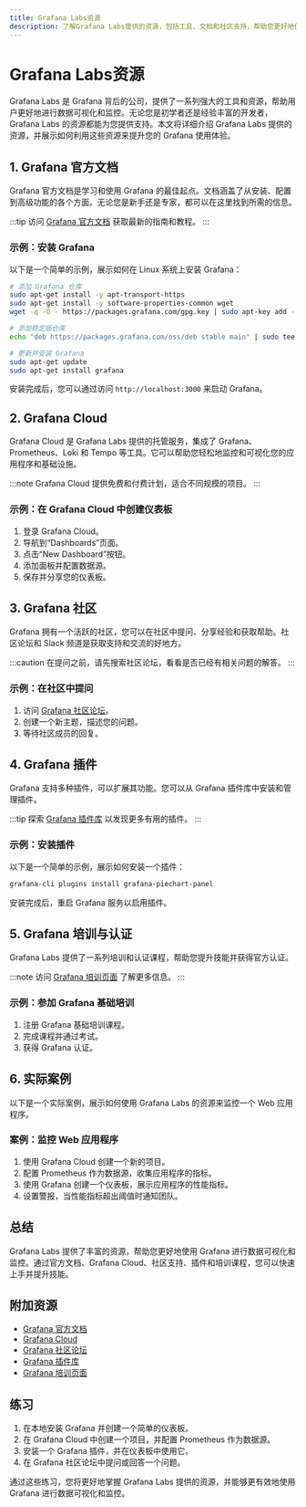 ```yaml
---
title: Grafana Labs资源
description: 了解Grafana Labs提供的资源，包括工具、文档和社区支持，帮助您更好地使用Grafana进行数据可视化和监控。
---
```


# Grafana Labs资源

Grafana Labs 是 Grafana 背后的公司，提供了一系列强大的工具和资源，帮助用户更好地进行数据可视化和监控。无论您是初学者还是经验丰富的开发者，Grafana Labs 的资源都能为您提供支持。本文将详细介绍 Grafana Labs 提供的资源，并展示如何利用这些资源来提升您的 Grafana 使用体验。

## 1. Grafana 官方文档

Grafana 官方文档是学习和使用 Grafana 的最佳起点。文档涵盖了从安装、配置到高级功能的各个方面。无论您是新手还是专家，都可以在这里找到所需的信息。

:::tip
访问 [Grafana 官方文档](https://grafana.com/docs/) 获取最新的指南和教程。
:::

### 示例：安装 Grafana

以下是一个简单的示例，展示如何在 Linux 系统上安装 Grafana：

```bash
# 添加 Grafana 仓库
sudo apt-get install -y apt-transport-https
sudo apt-get install -y software-properties-common wget
wget -q -O - https://packages.grafana.com/gpg.key | sudo apt-key add -

# 添加稳定版仓库
echo "deb https://packages.grafana.com/oss/deb stable main" | sudo tee -a /etc/apt/sources.list.d/grafana.list

# 更新并安装 Grafana
sudo apt-get update
sudo apt-get install grafana
```

安装完成后，您可以通过访问 `http://localhost:3000` 来启动 Grafana。

## 2. Grafana Cloud

Grafana Cloud 是 Grafana Labs 提供的托管服务，集成了 Grafana、Prometheus、Loki 和 Tempo 等工具。它可以帮助您轻松地监控和可视化您的应用程序和基础设施。

:::note
Grafana Cloud 提供免费和付费计划，适合不同规模的项目。
:::

### 示例：在 Grafana Cloud 中创建仪表板

1. 登录 Grafana Cloud。
2. 导航到“Dashboards”页面。
3. 点击“New Dashboard”按钮。
4. 添加面板并配置数据源。
5. 保存并分享您的仪表板。

## 3. Grafana 社区

Grafana 拥有一个活跃的社区，您可以在社区中提问、分享经验和获取帮助。社区论坛和 Slack 频道是获取支持和交流的好地方。

:::caution
在提问之前，请先搜索社区论坛，看看是否已经有相关问题的解答。
:::

### 示例：在社区中提问

1. 访问 [Grafana 社区论坛](https://community.grafana.com/)。
2. 创建一个新主题，描述您的问题。
3. 等待社区成员的回复。

## 4. Grafana 插件

Grafana 支持多种插件，可以扩展其功能。您可以从 Grafana 插件库中安装和管理插件。

:::tip
探索 [Grafana 插件库](https://grafana.com/grafana/plugins/) 以发现更多有用的插件。
:::

### 示例：安装插件

以下是一个简单的示例，展示如何安装一个插件：

```bash
grafana-cli plugins install grafana-piechart-panel
```

安装完成后，重启 Grafana 服务以启用插件。

## 5. Grafana 培训与认证

Grafana Labs 提供了一系列培训和认证课程，帮助您提升技能并获得官方认证。

:::note
访问 [Grafana 培训页面](https://grafana.com/training/) 了解更多信息。
:::

### 示例：参加 Grafana 基础培训

1. 注册 Grafana 基础培训课程。
2. 完成课程并通过考试。
3. 获得 Grafana 认证。

## 6. 实际案例

以下是一个实际案例，展示如何使用 Grafana Labs 的资源来监控一个 Web 应用程序。

### 案例：监控 Web 应用程序

1. 使用 Grafana Cloud 创建一个新的项目。
2. 配置 Prometheus 作为数据源，收集应用程序的指标。
3. 使用 Grafana 创建一个仪表板，展示应用程序的性能指标。
4. 设置警报，当性能指标超出阈值时通知团队。

## 总结

Grafana Labs 提供了丰富的资源，帮助您更好地使用 Grafana 进行数据可视化和监控。通过官方文档、Grafana Cloud、社区支持、插件和培训课程，您可以快速上手并提升技能。

## 附加资源

- [Grafana 官方文档](https://grafana.com/docs/)
- [Grafana Cloud](https://grafana.com/products/cloud/)
- [Grafana 社区论坛](https://community.grafana.com/)
- [Grafana 插件库](https://grafana.com/grafana/plugins/)
- [Grafana 培训页面](https://grafana.com/training/)

## 练习

1. 在本地安装 Grafana 并创建一个简单的仪表板。
2. 在 Grafana Cloud 中创建一个项目，并配置 Prometheus 作为数据源。
3. 安装一个 Grafana 插件，并在仪表板中使用它。
4. 在 Grafana 社区论坛中提问或回答一个问题。

通过这些练习，您将更好地掌握 Grafana Labs 提供的资源，并能够更有效地使用 Grafana 进行数据可视化和监控。